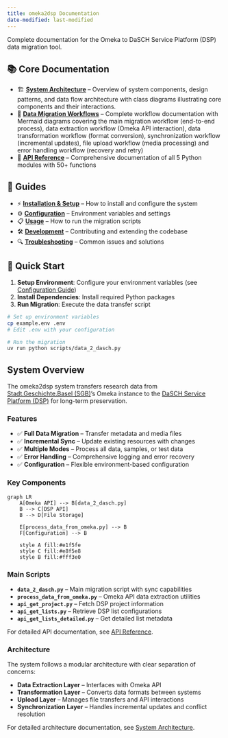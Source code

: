 ```yaml
---
title: omeka2dsp Documentation
date-modified: last-modified
---
```


Complete documentation for the Omeka to DaSCH Service Platform (DSP) data migration tool.

## 📚 Core Documentation

-   🏗️ [**System Architecture**](architecture/index.qmd) -- Overview of system components, design patterns, and data flow architecture with class diagrams illustrating core components and their interactions.
-   🔄 [**Data Migration Workflows**](workflows/index.qmd) -- Complete workflow documentation with Mermaid diagrams covering the main migration workflow (end-to-end process), data extraction workflow (Omeka API interaction), data transformation workflow (format conversion), synchronization workflow (incremental updates), file upload workflow (media processing) and error handling workflow (recovery and retry)
-   🔧 [**API Reference**](api/index.qmd) -- Comprehensive documentation of all 5 Python modules with 50+ functions

## 📒 Guides

-   ⚡ [**Installation & Setup**](guides/installation.qmd) -- How to install and configure the system
-   ⚙️ [**Configuration**](guides/configuration.qmd) -- Environment variables and settings
-   📋 [**Usage**](guides/usage.qmd) -- How to run the migration scripts
-   🛠️ [**Development**](guides/development.qmd) -- Contributing and extending the codebase
-   🔍 [**Troubleshooting**](guides/troubleshooting.qmd) -- Common issues and solutions

## 🚀 Quick Start

1.  **Setup Environment**: Configure your environment variables (see [Configuration Guide](guides/configuration.qmd))
2.  **Install Dependencies**: Install required Python packages
3.  **Run Migration**: Execute the data transfer script

``` bash
# Set up environment variables
cp example.env .env
# Edit .env with your configuration

# Run the migration
uv run python scripts/data_2_dasch.py
```

## System Overview

The omeka2dsp system transfers research data from [Stadt.Geschichte.Basel (SGB)](https://stadtgeschichtebasel.ch/)'s Omeka instance to the [DaSCH Service Platform (DSP)](https://www.dasch.swiss/plattform-characteristics) for long-term preservation.

### Features

-   ✅ **Full Data Migration** -- Transfer metadata and media files
-   ✅ **Incremental Sync** -- Update existing resources with changes
-   ✅ **Multiple Modes** -- Process all data, samples, or test data
-   ✅ **Error Handling** -- Comprehensive logging and error recovery
-   ✅ **Configuration** -- Flexible environment-based configuration

### Key Components

```mermaid
graph LR
    A[Omeka API] --> B[data_2_dasch.py]
    B --> C[DSP API]
    B --> D[File Storage]
    
    E[process_data_from_omeka.py] --> B
    F[Configuration] --> B
    
    style A fill:#e1f5fe
    style C fill:#e8f5e8
    style B fill:#fff3e0
```

### Main Scripts

-   **`data_2_dasch.py`** -- Main migration script with sync capabilities
-   **`process_data_from_omeka.py`** -- Omeka API data extraction utilities
-   **`api_get_project.py`** -- Fetch DSP project information
-   **`api_get_lists.py`** -- Retrieve DSP list configurations
-   **`api_get_lists_detailed.py`** -- Get detailed list metadata

For detailed API documentation, see [API Reference](api/index.qmd).

### Architecture

The system follows a modular architecture with clear separation of concerns:

-   **Data Extraction Layer** -- Interfaces with Omeka API
-   **Transformation Layer** -- Converts data formats between systems
-   **Upload Layer** -- Manages file transfers and API interactions
-   **Synchronization Layer** -- Handles incremental updates and conflict resolution

For detailed architecture documentation, see [System Architecture](architecture/index.qmd).